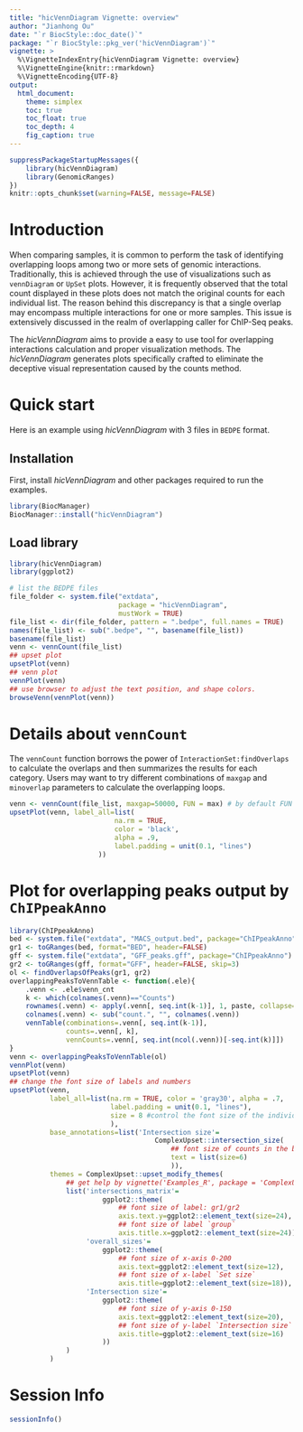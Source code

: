 ```yaml
---
title: "hicVennDiagram Vignette: overview"
author: "Jianhong Ou"
date: "`r BiocStyle::doc_date()`"
package: "`r BiocStyle::pkg_ver('hicVennDiagram')`"
vignette: >
  %\VignetteIndexEntry{hicVennDiagram Vignette: overview}
  %\VignetteEngine{knitr::rmarkdown}
  %\VignetteEncoding{UTF-8}
output:
  html_document:
    theme: simplex
    toc: true
    toc_float: true
    toc_depth: 4
    fig_caption: true
---
```


```r
suppressPackageStartupMessages({
    library(hicVennDiagram)
    library(GenomicRanges)
})
knitr::opts_chunk$set(warning=FALSE, message=FALSE)
```

# Introduction
When comparing samples, it is common to perform the task of identifying 
overlapping loops among two or more sets of genomic interactions.
Traditionally, this is achieved through the use of visualizations such as
`vennDiagram` or `UpSet` plots.
However, it is frequently observed that the total count displayed in these
plots does not match the original counts for each individual list.
The reason behind this discrepancy is that a single overlap may encompass
multiple interactions for one or more samples.
This issue is extensively discussed in the realm of overlapping caller
for ChIP-Seq peaks.

The _hicVennDiagram_ aims to provide a easy to use tool for overlapping
interactions calculation and proper visualization methods. The _hicVennDiagram_
generates plots specifically crafted to eliminate the deceptive visual
representation caused by the counts method.

# Quick start

Here is an example using _hicVennDiagram_ with 3 files in `BEDPE` format.

## Installation
First, install _hicVennDiagram_ and other packages required to run 
the examples.

```r
library(BiocManager)
BiocManager::install("hicVennDiagram")
```
## Load library

```r
library(hicVennDiagram)
library(ggplot2)
```


```r
# list the BEDPE files
file_folder <- system.file("extdata",
                           package = "hicVennDiagram",
                           mustWork = TRUE)
file_list <- dir(file_folder, pattern = ".bedpe", full.names = TRUE)
names(file_list) <- sub(".bedpe", "", basename(file_list))
basename(file_list)
venn <- vennCount(file_list)
## upset plot
upsetPlot(venn)
## venn plot
vennPlot(venn)
## use browser to adjust the text position, and shape colors.
browseVenn(vennPlot(venn))
```

# Details about `vennCount`
The `vennCount` function borrows the power of `InteractionSet:findOverlaps` to
calculate the overlaps and then summarizes the results for each category.
Users may want to try different combinations of `maxgap` and `minoverlap`
parameters to calculate the overlapping loops.
```r
venn <- vennCount(file_list, maxgap=50000, FUN = max) # by default FUN = min
upsetPlot(venn, label_all=list(
                          na.rm = TRUE,
                          color = 'black',
                          alpha = .9,
                          label.padding = unit(0.1, "lines")
                      ))
```

# Plot for overlapping peaks output by `ChIPpeakAnno`

```r
library(ChIPpeakAnno)
bed <- system.file("extdata", "MACS_output.bed", package="ChIPpeakAnno")
gr1 <- toGRanges(bed, format="BED", header=FALSE)
gff <- system.file("extdata", "GFF_peaks.gff", package="ChIPpeakAnno")
gr2 <- toGRanges(gff, format="GFF", header=FALSE, skip=3)
ol <- findOverlapsOfPeaks(gr1, gr2)
overlappingPeaksToVennTable <- function(.ele){
    .venn <- .ele$venn_cnt
    k <- which(colnames(.venn)=="Counts")
    rownames(.venn) <- apply(.venn[, seq.int(k-1)], 1, paste, collapse="")
    colnames(.venn) <- sub("count.", "", colnames(.venn))
    vennTable(combinations=.venn[, seq.int(k-1)],
              counts=.venn[, k],
              vennCounts=.venn[, seq.int(ncol(.venn))[-seq.int(k)]])
}
venn <- overlappingPeaksToVennTable(ol)
vennPlot(venn)
upsetPlot(venn)
## change the font size of labels and numbers
upsetPlot(venn,
          label_all=list(na.rm = TRUE, color = 'gray30', alpha = .7,
                         label.padding = unit(0.1, "lines"),
                         size = 8 #control the font size of the individual num
                         ),
          base_annotations=list('Intersection size'=
                                    ComplexUpset::intersection_size(
                                        ## font size of counts in the bar-plot
                                        text = list(size=6)
                                        )),
          themes = ComplexUpset::upset_modify_themes(
              ## get help by vignette('Examples_R', package = 'ComplexUpset')
              list('intersections_matrix'=
                       ggplot2::theme(
                           ## font size of label: gr1/gr2
                           axis.text.y=ggplot2::element_text(size=24),
                           ## font size of label `group`
                           axis.title.x=ggplot2::element_text(size=24)),
                   'overall_sizes'=
                       ggplot2::theme(
                           ## font size of x-axis 0-200
                           axis.text=ggplot2::element_text(size=12),
                           ## font size of x-label `Set size`
                           axis.title=ggplot2::element_text(size=18)),
                   'Intersection size'=
                       ggplot2::theme(
                           ## font size of y-axis 0-150
                           axis.text=ggplot2::element_text(size=20),
                           ## font size of y-label `Intersection size`
                           axis.title=ggplot2::element_text(size=16)
                       ))
              )
          )
```

# Session Info
```r
sessionInfo()
```

